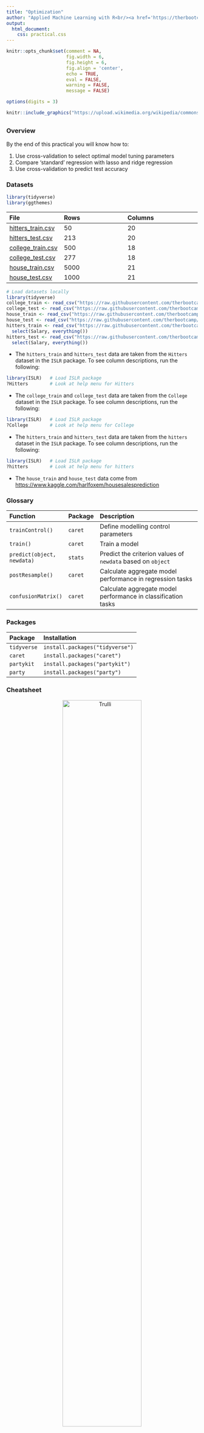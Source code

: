 ```yaml
---
title: "Optimization"
author: "Applied Machine Learning with R<br/><a href='https://therbootcamp.github.io'>www.therbootcamp.com</a><br/><a href='https://twitter.com/therbootcamp'>@therbootcamp</a>"
output:
  html_document:
    css: practical.css
---
```


```r
knitr::opts_chunk$set(comment = NA, 
                      fig.width = 6, 
                      fig.height = 6,
                      fig.align = 'center',
                      echo = TRUE, 
                      eval = FALSE, 
                      warning = FALSE,
                      message = FALSE)

options(digits = 3)
```

```r
knitr::include_graphics("https://upload.wikimedia.org/wikipedia/commons/1/1c/K-fold_cross_validation_EN.jpg")
```

## {.tabset}

### Overview

By the end of this practical you will know how to:

1. Use cross-validation to select optimal model tuning parameters
2. Compare 'standard' regression with lasso and ridge regression
3. Use cross-validation to predict test accuracy

### Datasets

```r
library(tidyverse)
library(ggthemes)
```

|File  |Rows | Columns |
|:----|:-----|:------|
|[hitters_train.csv](https://raw.githubusercontent.com/therbootcamp/appliedML_2019Jan/master/1_Data/hitters_train.csv)| 50 | 20|
|[hitters_test.csv](https://raw.githubusercontent.com/therbootcamp/appliedML_2019Jan/master/1_Data/_data/hitters_test.csv)| 213 | 20|
|[college_train.csv](https://raw.githubusercontent.com/therbootcamp/appliedML_2019Jan/master/1_Data/college_train.csv)| 500 | 18|
|[college_test.csv](https://raw.githubusercontent.com/therbootcamp/appliedML_2019Jan/master/1_Data/college_est.csv)| 277 | 18|
|[house_train.csv](https://raw.githubusercontent.com/therbootcamp/appliedML_2019Jan/master/1_Data/house_train.csv)| 5000 | 21|
|[house_test.csv](https://raw.githubusercontent.com/therbootcamp/appliedML_2019Jan/master/1_Data/_data/house_test.csv)| 1000 | 21|


```r
# Load datasets locally
library(tidyverse)
college_train <- read_csv("https://raw.githubusercontent.com/therbootcamp/appliedML_2019Jan/master/1_Data/college_train.csv")
college_test <- read_csv("https://raw.githubusercontent.com/therbootcamp/appliedML_2019Jan/master/1_Data/college_test.csv")
house_train <- read_csv("https://raw.githubusercontent.com/therbootcamp/appliedML_2019Jan/master/1_Data/house_train.csv")
house_test <- read_csv("https://raw.githubusercontent.com/therbootcamp/appliedML_2019Jan/master/1_Data/house_test.csv")
hitters_train <- read_csv("https://raw.githubusercontent.com/therbootcamp/appliedML_2019Jan/master/1_Data/hitters_train.csv") %>%
  select(Salary, everything())
hitters_test <- read_csv("https://raw.githubusercontent.com/therbootcamp/appliedML_2019Jan/master/1_Data/hitters_test.csv") %>%
  select(Salary, everything())
```

- The `hitters_train` and `hitters_test` data are taken from the `Hitters` dataset in the `ISLR` package. To see column descriptions, run the following:

```r
library(ISLR)   # Load ISLR package
?Hitters        # Look at help menu for Hitters
```

- The `college_train` and `college_test` data are taken from the `College` dataset in the `ISLR` package. To see column descriptions, run the following:

```r
library(ISLR)   # Load ISLR package
?College        # Look at help menu for College
```

- The `hitters_train` and `hitters_test` data are taken from the `hitters` dataset in the `ISLR` package. To see column descriptions, run the following:

```r
library(ISLR)   # Load ISLR package
?hitters        # Look at help menu for hitters
```

- The `house_train` and `house_test` data come from [https://www.kaggle.com/harlfoxem/housesalesprediction](https://www.kaggle.com/harlfoxem/housesalesprediction)

### Glossary

| Function| Package | Description |
|:---|:------|:---------------------------------------------|
| `trainControl()`|`caret`|    Define modelling control parameters| 
| `train()`|`caret`|    Train a model|
| `predict(object, newdata)`|`stats`|    Predict the criterion values of `newdata` based on `object`|
| `postResample()`|`caret`|   Calculate aggregate model performance in regression tasks|
| `confusionMatrix()`|`caret`|   Calculate aggregate model performance in classification tasks| 


### Packages

|Package| Installation|
|:------|:------|
|`tidyverse`|`install.packages("tidyverse")`|
|`caret`|`install.packages("caret")`|
|`partykit`|`install.packages("partykit")`|
|`party`|`install.packages("party")`|

### Cheatsheet

<figure>
<center>
<a href="https://github.com/rstudio/cheatsheets/raw/master/caret.pdf">
  <img src="https://www.rstudio.com/wp-content/uploads/2015/01/caret-cheatsheet.png" alt="Trulli" style="width:70%">
  <figcaption>hhttps://github.com/rstudio/cheatsheets/raw/master/caret.pdf</figcaption></a>
</figure>

### Examples

```r
# Model optimization with Regression

# Step 0: Load packages-----------

library(tidyverse)    # Load tidyverse for dplyr and tidyr
library(caret)        # For ML mastery 
library(partykit)     # For decision trees
library(party)        # For decision trees

# Step 1: Load, clean, and explore data ----------------------

# training data
data_train <- read_csv("1_Data/diamonds_train.csv")

# test data
data_test <- read_csv("1_Data/diamonds_test.csv")

# Convert all characters to factor
#  Some ML models require factors

data_train <- data_train %>%
  mutate_if(is.character, factor)

data_test <- data_test %>%
  mutate_if(is.character, factor)

# Explore training data

data_train        # Print the dataset
View(data_train)  # Open in a new spreadsheet-like window 
dim(data_train)   # Print dimensions
names(data_train) # Print the names

# Define criterion_train
#   We'll use this later to evaluate model accuracy

criterion_train <- data_train$price
criterion_test <- data_test$price

# Step 2: Define training control parameters -------------

# Use 10-fold cross validation

ctrl_cv <- trainControl(method = "cv", 
                        number = 10) 

# Step 3: Train models: -----------------------------
#   Criterion: hwy
#   Features: year, cyl, displ

# Normal Regression --------------------------

price_glm <- train(form = price ~ carat + depth + table + x + y,
                   data = data_train,
                   method = "glm",
                   trControl = ctrl_cv)


# Coefficients
coef(price_glm$finalModel)

# (Intercept)       carat       depth       table           x           y 
#    16571.06    10229.91     -165.30      -82.52    -3958.62     2937.76 


# Lasso --------------------------

# Vector of lambda values to try
lambda_vec <- seq(0, 1000, length = 100)

price_lasso <- train(form = price ~ carat + depth + table + x + y,
                   data = data_train,
                   method = "glmnet",
                   trControl = ctrl_cv,
                   tuneGrid = expand.grid(alpha = 1,  # Lasso
                                          lambda = lambda_vec))

# Plot regularisation parameter versus error
plot(price_lasso)

# Print best regularisation parameter
price_lasso$bestTune$lambda

# Get coefficients from best lambda value

coef(price_lasso$finalModel, 
     price_lasso$bestTune$lambda)

# 6 x 1 sparse Matrix of class "dgCMatrix"
#                    1
# (Intercept) 16722.33
# carat       10168.30
# depth        -166.64
# table         -84.88
# x           -3152.51
# y            2152.05


# Ridge --------------------------

# Vector of lambda values to try
lambda_vec <- seq(0, 1000, length = 100)

price_ridge <- train(form = price ~ carat + depth + table + x + y,
                     data = data_train,
                     method = "glmnet",
                     trControl = ctrl_cv,
                     tuneGrid = expand.grid(alpha = 0,  # Ridge penalty
                                            lambda = lambda_vec))

# Plot regularisation parameter versus error
plot(price_ridge)

# Print best regularisation parameter
price_ridge$bestTune$lambda

# Get coefficients from best lambda value
coef(price_ridge$finalModel, 
     price_ridge$bestTune$lambda)

# 6 x 1 sparse Matrix of class "dgCMatrix"
#                   1
# (Intercept) 1667.87
# carat       4707.33
# depth        -68.92
# table        -66.79
# x            537.01
# y            615.86

# Decision Trees --------------------------

# Vector of cp values to try
cp_vec <- seq(0, 1, length = 100)

price_dt <- train(form = price ~ carat + depth + table + x + y,
                  data = data_train,
                  method = "rpart",
                  trControl = ctrl_cv,
                  tuneGrid = expand.grid(cp = cp_vec))

# Plot complexity parameter vs. error
plot(price_dt)

# Print best complexity parameter
price_dt$bestTune$cp

# Step 3: Estimate prediction accuracy from folds ----

# Get accuracy statistics across folds
resamples_price <- resamples(list(ridge = price_ridge, 
                                  lasso = price_lasso, 
                                  glm = price_glm))

# Print summary of accuracies
summary(resamples_price)

# MAE 
#         Min. 1st Qu. Median   Mean 3rd Qu.   Max. NA's
# ridge 1057.9  1078.9 1083.2 1090.1  1112.0 1118.5    0
# lasso  865.7   892.7  897.2  902.9   914.2  944.8    0
# glm    839.7   910.0  920.5  905.9   922.7  936.7    0

# Step 4: Measure prediction Accuracy -------------------

# GLM ================================

# Predictions
glm_pred <- predict(price_glm, 
                    newdata = data_test)

# Calculate aggregate accuracy
postResample(pred = glm_pred, 
             obs = criterion_test)

#      RMSE  Rsquared       MAE 
# 1542.4046    0.8467  969.5960 

# Ridge ================================

# Predictions
ridge_pred <- predict(price_ridge, 
                      newdata = data_test)

# Calculate aggregate accuracy
postResample(pred = ridge_pred, 
             obs = criterion_test)

#      RMSE  Rsquared       MAE 
# 1652.5079    0.8256 1129.1944 


# Lasso ================================

# Predictions
lasso_pred <- predict(price_lasso, 
                      newdata = data_test)

# Calculate aggregate accuracy
postResample(pred = lasso_pred, 
             obs = criterion_test)

#      RMSE  Rsquared       MAE 
# 1543.6057    0.8464  966.8914 


# Visualise Accuracy -------------------------

# Tidy competition results
accuracy <- tibble(criterion_test = criterion_test,
                   Regression = glm_pred,
                   Ridge = ridge_pred,
                   Lasso = lasso_pred) %>%
               gather(model, prediction, -criterion_test) %>%
  
  # Add error measures
  mutate(se = prediction - criterion_test,
         ae = abs(prediction - criterion_test))

# Calculate summaries
accuracy_agg <- accuracy %>%
                  group_by(model) %>%
                  summarise(mae = mean(ae))   # Calculate MAE (mean absolute error)

# Plot A) Scatterplot of truth versus predictions

ggplot(data = accuracy,
       aes(x = criterion_test, y = prediction, col = model)) +
  geom_point(alpha = .2) +
  geom_abline(slope = 1, intercept = 0) +
  labs(title = "Predicting Diamond Prices",
       subtitle = "Black line indicates perfect performance")

# Plot B) Violin plot of absolute errors

ggplot(data = accuracy, 
       aes(x = model, y = ae, fill = model)) + 
  geom_violin() + 
  geom_jitter(width = .05, alpha = .2) +
  labs(title = "Fitting Absolute Errors",
       subtitle = "Numbers indicate means",
       x = "Model",
       y = "Absolute Error") +
  guides(fill = FALSE) +
  annotate(geom = "label", 
           x = accuracy_agg$model, 
           y = accuracy_agg$mae, 
           label = round(accuracy_agg$mae, 2))
```

# 0 - Baseball player salaries

In this section, we will predict the salaries of baseball players from the `hitters_train` and `hitters_test` datasets. Here's how the first few rows of `hitters_train` should look:

```r
knitr::kable(hitters_train[1:10,])
```

## A - Setup

1. Open your `BaselRBootcamp` R project. It should already have the folders `1_Data` and `2_Code`. Make sure that the data file(s) listed in the `Datasets` section above are in your `1_Data` folder

2. Open a new R script. At the top of the script, using comments, write your name and the date. Save it as a new file called `Optimization_practical.R` in the `2_Code` folder.  
3. Using `library()` load the set of packages for this practical listed in the packages section above.

```r
## NAME
## DATE
## Optimization Practical - With regression, decision trees, and random forests

library(tidyverse)
library(caret)
library(party)
library(partykit)
```

```r
library(tidyverse)
```

4. Run the code below to load each of the datasets listed in the `Datasets` as new objects

```r
# hitters data
hitters_train <- read_csv(file = "1_Data/hitters_train.csv")
hitters_test <- read_csv(file = "1_Data/hitters_test.csv")
```

5. Take a look at the first few rows of each dataframe by printing them to the console.

```r
# Print dataframes to the console

hitters_train
hitters_test
```

6. Print the numbers of rows and columns of each dataset using the `dim()` function

```r
# Print numbers of rows and columns

dim(XXX)
dim(XXX)
```

7. Look at the names of the dataframes with the `names()` function.

```r
# Print the names of each dataframe

names(XXX)
names(XXX)
```

8. Open each dataset in a new window using `View()`. Do they look ok?

```r
# Open each dataset in a window.

View(XXX)
View(XXX)
```

9. We need to do a little bit of data cleaning before starting. Specifically, we need to convert all character columns to factors: Do this by running the following code:

```r
# Convert all character columns to factor

hitters_train <- hitters_train %>%
          mutate_if(is.character, factor)

hitters_test <- hitters_test %>%
          mutate_if(is.character, factor)
```


```r
data_train <- read_csv(file = "1_Data/hitters_train.csv") %>%
  slice(1:15)

data_test <- read_csv(file = "1_Data/hitters_test.csv")
```


## B - Setup `trainControl`

1. Set up your training by specifying `ctrl_cv` as 10-fold cross-validation

- Set method = "cv" to specify cross validation
- Set number = 10 to specify 10 folds

```r
# Use 10-fold cross validation
ctrl_cv <- trainControl(method = "XX", 
                        number = XX) 
```

## C - Regression (standard)

1. Fit a (standard) regression model predicting `Salary` as a function of all features

- Set the formula to `Salary ~ .`
- Set the data to `hitters_train`
- Set the method to `"glm"` for regular regression
- Set the train control argument to `ctrl_cv`

```r
# Normal Regression --------------------------

salary_glm <- train(form = XX ~ .,
                    data = XX,
                    method = "XX",
                    trControl = XX)
```


```r

salary_glm <- train(form = Salary ~ .,
                   data = hitters_train,
                   method = "glm",
                   trControl = ctrl_cv)
```

3. Try plotting your `salary_glm` object. What happens? What does this error mean?

4. Print your final model object with `salary_glm$finalModel`

```r
# Print final regression model
salary_glm$finalModel
```

5. Print your final regression model coefficients with `coef()`.

```r
coef(salary_glm$finalModel)
```

## D - Ridge Regression

It's time to fit an optimised regression model with a Ridge penalty!


1. Before we can fit a ridge regression model, we need to specify which values of the lambda penalty parameter we want to try. Using the code below, create a vector called `lambda_vec` which contains 100 values between 0 and 2

```r
# Determine possible values of lambda

lambda_vec <- seq(from = 0, to = 1000, length = 100)
```

2. Fit a ridge regression model predicting `Salary` as a function of all features

- Set the formula to `Salary ~ .`
- Set the data to `hitters_train`
- Set the method to `"glmnet"` for regularised regression
- Set the train control argument to `ctrl_cv`
- Set the tuneGrid argument such that alpha is 0 (for ridge regression), and with all lambda values you specified in `lambda_vec` (we've done this for you below)

```r
# Ridge Regression --------------------------

salary_ridge <- train(form = XX ~ .,
                      data = XX,
                      method = "XX",
                      trControl = XX,
                      tuneGrid = expand.grid(alpha = 0,  # Ridge penalty
                                             lambda = lambda_vec))
```

```r
# Fit a ridge regression

salary_ridge <- train(form = Salary ~ .,
                   data = hitters_train,
                   method = "glmnet",
                   trControl = ctrl_cv,
                   tuneGrid = expand.grid(alpha = 0,  # Ridge penalty
                                          lambda = lambda_vec))
```

3. Plot your `salary_ridge` object. What do you see? Which value of the regularisation parameter seems to be the best?

```r
# Plot price_ridge object
plot(XX)
```

4. Print the best value of lambda by running the following code. Does this match what you saw in the plot above?

```r
# Print best regularisation parameter
salary_ridge$bestTune$lambda
```

5. What were your final regression model coefficients for the best lambda value? Find them by running the following code:

```r
# Get coefficients from best lambda value
coef(salary_ridge$finalModel, 
     salary_ridge$bestTune$lambda)
```

6. How do these coefficients compare to what you found in regular regression? Are they similar? Different?

## E - Lasso Regression

It's time to fit an optimised regression model with a Lasso penalty!

1. Before we can fit a ridge regression model, we need to specify which values of the lambda penalty parameter we want to try. Using the code below, create a vector called `lambda_vec` which contains 100 values between 0 and .5

```r
# Determine possible values of lambda

lambda_vec <- seq(from = 0, to = 1000, length = 100)
```

2. Fit a lasso regression model predicting `Salary` as a function of all features

- Set the formula to `Salary ~ .`
- Set the data to `hitters_train`
- Set the method to `"glmnet"` for regularised regression
- Set the train control argument to `ctrl_cv`
- Set the tuneGrid argument such that alpha is 1 (for lasso regression), and with all lambda values you specified in `lambda_vec` (we've done this for you below)

```r
# Lasso Regression --------------------------

salary_lasso <- train(form = XX ~ .,
                      data = XX,
                      method = "XX",
                      trControl = XX,
                      tuneGrid = expand.grid(alpha = 1,  # Lasso penalty
                                            lambda = lambda_vec))
```

```r
# Fit a lasso regression

salary_lasso <- train(form = Salary ~ .,
                   data = hitters_train,
                   method = "glmnet",
                   trControl = ctrl_cv,
                   tuneGrid = expand.grid(alpha = 1,  # Lasso penalty
                                          lambda = lambda_vec))
```

3. Plot your `price_lasso` object. What do you see? Which value of the regularisation parameter seems to be the best?

```r
# Plot price_lasso object
plot(XX)
```

4. Print the best value of lambda by running the following code. Does this match what you saw in the plot above?

```r
# Print best regularisation parameter
price_lasso$bestTune$lambda
```

5. What were your final regression model coefficients for the best lambda value? Find them by running the following code:

```r
# Get coefficients from best lambda value
coef(price_lasso$finalModel, 
     price_lasso$bestTune$lambda)
```

6. How do these coefficients compare to what you found in regular regression? Are they similar? Different? Do you notice that any coefficients are now set to exactly 0?

## F - Decision Tree

It's time to fit an optimised decision tree model!!

1. Before we can fit a decision treel, we need to specify which values of the complexity parameter `cp` we want to try. Using the code below, create a vector called `cp_vec` which contains 100 values between 0 and 1

```r
# Determine possible values of cp

cp_vec <- seq(from = 0, to = .1, length = 100)
```

2. Fit a decision tree model predicting `Salary` as a function of all features

- Set the formula to `Salary ~ .`
- Set the data to `hitters_train`
- Set the method to `"rpart"` for decision trees
- Set the train control argument to `ctrl_cv`
- Set the tuneGrid argument such that alpha is 1 (for lasso regression), and with all lambda values you specified in `cp_vec` (we've done this for you below)

```r
# Decision Tree --------------------------

price_dt <- train(form = XX ~ .,
                  data = XX,
                  method = "XX",
                  trControl = XX,
                  tuneGrid = expand.grid(cp = cp_vec))
```

```r
# Fit a ridge regression

price_dt <- train(form = Salary ~ .,
                  data = hitters_train,
                  method = "rpart",
                  trControl = ctrl_cv,
                  tuneGrid = expand.grid(cp = cp_vec))
```

3. Plot your `price_dt` object. What do you see? Which value of the regularisation parameter seems to be the best?

```r
# Plot price_dt object
plot(XX)
```

4. Print the best value of lambda by running the following code. Does this match what you saw in the plot above?

```r
# Print best regularisation parameter
price_dt$bestTune$cp
```

5. Plot your final decision tree using the following code

```r
# Visualise your trees
plot(as.party(price_dt$finalModel)) 
```

6. How do the nodes in the tree compare to the coefficients you found in your regression analyses? Do you see similarities or differences?

## G - Random Forests

It's time to fit an optimised random forest model!

1. Before we can fit a random forest model, we need to specify which values of the diversity parameter `mtry` we want to try. Using the code below, create a vector called `mtry_vec` which is a sequence of numbers from 1 to 10

```r
# Determine possible values of mtry

mtry_vec <- 1:10
```

2. Fit a random forest model predicting `Salary` as a function of all features

- Set the formula to `Salary ~ .`
- Set the data to `hitters_train`
- Set the method to `"rf"` for random forests
- Set the train control argument to `ctrl_cv`
- Set the tuneGrid argument such that mtry can take on the values you defined in `mtry_vec`

```r
# Random Forest --------------------------

salary_rf <- train(form = XX ~ .,
                   data = XX,
                   method = "XX",
                   trControl = XX,
                   tuneGrid = expand.grid(mtry = mtry_vec))
```

```r
# Fit a random forest regression

salary_rf <- train(form = Salary ~ .,
                   data = hitters_train,
                   method = "rf",
                   trControl = ctrl_cv,
                   tuneGrid = expand.grid(mtry = mtry_vec))
```

3. Plot your `salary_rf` object. What do you see? Which value of the regularisation parameter seems to be the best?

```r
# Plot salary_rf object
plot(XX)
```

4. Print the best value of mtry by running the following code. Does this match what you saw in the plot above?

```r
# Print best mtry parameter
salary_rf$bestTune$mtry
```

## H Estimate prediction accuracy from training folds

1. Using `resamples()`, calculate the estimated prediction accuracy for each of your models. To do this, put your model objects in the named list (e.g.; `glm = salary_glm`, ...)

```r
# Summarise accuracy statistics across folds

salary_resamples <- resamples(list(glm = XXX,
                                   ridge = XXX, 
                                   lasso = XXX, 
                                   rf = XXX))
```

2. Look at the summary of your `salary_resamples` object with `summary(salary_resamples)`. What does this tell you? Which model do you expect to have the best prediction accuracy for the test data?

```r
# Print summaries of cross-validation accuracy 
summary(salary_resamples)
```

## I Calculate prediction accuracy

1. Save the criterion value for the test data as a new vector called `criterion_test`

```r
# Save salaries of players in test dataset as criterion_test
criterion_test <- XXX$XXX
```

1. Using `predict()`, save the prediction of your regular regression model `salary_glm` for the `hitters_test` data as a new object called `glm_pred`:

- Set the first argument to `salary_glm`
- Set the newdata argument to `hitters_test`

```r
# Save the glm predicted salaries of hitters_test
glm_pred <- predict(XXX, newdata = XXX)
```

2. Now do the same with your ridge, lasso, decision tree, and random forest models to get the objects `ridge_pred`, `lasso_pred`, `dt_pred` and `rf_pred`

```r
ridge_pred <- predict(XXX, newdata = XXX)
lasso_pred <- predict(XXX, newdata = XXX)
dt_pred <- predict(XXX, newdata = XXX)
rf_pred <- predict(XXX, newdata = XXX)
```

3. Using `postResample()`, calculate the aggregate prediction accuracy for each model using the template below

- Set the pred argument to your model predictions (e.g.; `ridge_pred`)
- Set the `obs` argument to the true criterion values `criterion_test`)

```r
# Calculate aggregate accuracy for a model
postResample(pred = XXX, 
             obs = XXX)
```

4. Which of your four models had the best performance in the true training data?

5. How close were your model' true prediction values to the values you estimated in the previous section when you ran `resamples()`?

## J Challenges

1. In addition to 'regular' 10 fold cross-validation, you can also do repeated 10-fold cross-validation, where the cross validation procedure is repeated many times. Do you think this will improve your models' performance? To test this, create a new training control object called `ctrl_cv_rep` as below. Then, train your models again using `ctrl_cv_rep` (instead of `ctrl_cv`), and evaluate their prediction performance. Do they improve?

```r
# Repeated cross validation.
#  Folds = 10
#  Repeats = 5

ctrl_cv_rep <- trainControl(method = "repeatedcv",
                            number = 10,
                            repeats = 5)
```

2. Using the same procedure as above, compare models predicting the prices of houses in King County Washington using the `house_train` and `house_test` datasets. Which model does the best and how accurate was it? Was it the same model that performed the best predicting baseball player salaries?

3. Using the same procedure as above, compare models predicting the graduate rate of students from different colleges using the `college_train` and `college_test` datasets. Which model does the best and how accurate was it? Was it the same model that performed the best predicting baseball player salaries?

